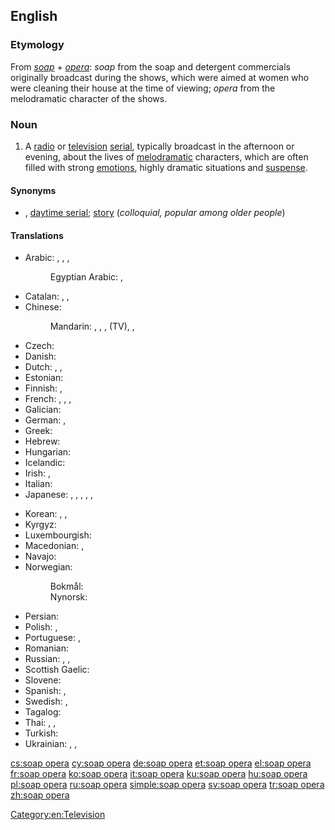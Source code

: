 {{also|soap-opera}}
==English==
{{wikipedia}}

===Etymology===
From ''[[soap]]'' + ''[[opera]]'': ''soap'' from the soap and detergent commercials originally broadcast during the shows, which were aimed at women who were cleaning their house at the time of viewing; ''opera'' from the melodramatic character of the shows.

===Noun===
{{en-noun}}

# A [[radio]] or [[television]] [[serial]], typically broadcast in the afternoon or evening, about the lives of [[melodramatic]] characters, which are often filled with strong [[emotion]]s, highly dramatic situations and [[suspense]].

====Synonyms====
* {{l|en|soap}} {{qualifier|colloquial}}, [[daytime serial]]; [[story]] (''colloquial, popular among older people'')

====Translations====
{{trans-top|television serial}}
* Arabic: {{t|ar|تَمْثِيلِيَّة|f}}, {{qualifier|literal}}, {{t|ar|مُسَلْسَلَات تِلِفِزْيُونِيَّة|f-p}}, {{t|ar|مُسَلْسِلَات|p}}
*: Egyptian Arabic: {{t|arz|تمثيلية|f|tr=tamseleyya}}, {{t|arz|مسلسل|m|tr=mosalsal}}
* Catalan: {{t|ca|culebrot|m}}, {{t|ca|telenovel·la|f}}, {{t+|ca|fulletó|m}}
* Chinese:
*: Mandarin: {{t+|cmn|肥皂劇|sc=Hani}}, {{t+|cmn|肥皂剧|tr=féizàojù|sc=Hani}}, {{t+|cmn|電視劇|sc=Hani}}, {{t+|cmn|电视剧|tr=diànshìjù|sc=Hani}} (TV), {{t+|cmn|連續劇|sc=Hani}}, {{t+|cmn|连续剧|tr=liánxùjù|sc=Hani}}
* Czech: {{t+|cs|mýdlová opera|f}}
* Danish: {{t|da|sæbeopera|c}}
* Dutch: {{t+|nl|soap|f}}, {{t|nl|soapreeks}} '' '', {{t|nl|soapserie}} '' ''
* Estonian: {{t|et|seebiooper}}
* Finnish: {{t+|fi|saippuasarja}}, {{t|fi|saippuaooppera}}
* French: {{t+|fr|feuilleton|m}}, {{t+|fr|soap opera|m}}, {{t+|fr|soap|m}}, {{t+|fr|téléroman|m}} {{qualifier|Quebec}}
* Galician: {{t|gl|telenovela|f}}
* German: {{t+|de|soap|f|alt=Soap}}, {{t+|de|Seifenoper|f}}
* Greek: {{t+|el|σαπουνόπερα|f}}
* Hebrew: {{t|he|אופרת סבון|f|tr=óperat sabón|sc=Hebr}}
* Hungarian: {{t+|hu|szappanopera}}
* Icelandic: {{t|is|sápuópera|f}}
* Irish: {{t|ga|sobaldráma|m}}, {{t|ga|sobalchlár|m}}
* Italian: {{t+|it|telenovela|f}}
* Japanese: {{t|ja|昼メロ|tr=hiru-mero}}, {{t|ja|昼ドラマ|tr=hiru-dorama}}, {{t|ja|昼ドラ|tr=hiru-dora}}, {{t|ja|ソープオペラ|tr=sōpuopera}}, {{t+|ja|ドラマ|tr=dorama|sc=Jpan}} {{qualifier|TV series, TV drama}}, {{t+|ja|シリーズ|tr=shirīzu|sc=Jpan}}
{{trans-mid}}
* Korean: {{t|ko|연속극|sc=Kore}}, {{t+|ko|드라마|sc=Kore}} {{qualifier|TV series, TV drama}}, {{t+|ko|시리즈|sc=Kore}}
* Kyrgyz: {{t|ky|эзилме опера|sc=Cyrl}}
* Luxembourgish: {{t|lb|Seefenoper}}
* Macedonian: {{t|mk|са́пунска о́пера|f}}, {{t|mk|сапу́ница|f}}
* Navajo: {{t|nv|táláwosh binahjįʼ njilkid}}
* Norwegian:
*: Bokmål: {{t|nb|såpeopera|m}}
*: Nynorsk: {{t|nn|såpeopera|m}}
* Persian: {{t|fa|اپرا صابونی|tr=opera-ye sâbuni|sc=fa-Arab}}
* Polish: {{t+|pl|telenowela|f}}, {{t+|pl|opera mydlana|f}}
* Portuguese: {{t+|pt|telenovela|f}}, {{t+|pt|novela|f}}
* Romanian: {{t|ro|telenovelă|f}}
* Russian: {{t|ru|мы́льная о́пера|f}}, {{t+|ru|телесериа́л|m}}, {{t+|ru|сериа́л|m}}
* Scottish Gaelic: {{t|gd|siabann|m}}
* Slovene: {{t|sl|telenovela|f}}
* Spanish: {{t+|es|telenovela|f}}, {{t+|es|culebrón|m}}
* Swedish: {{t+|sv|såpopera|c}}, {{t+|sv|såpa|c}}
* Tagalog: {{t|tl|telenobela}}
* Thai: {{t|th|น้ำเน่า|sc=Thai}}, {{t|th|ละครน้ำเน่า}}, {{t|th|ซีรีส์}}
* Turkish: {{t+|tr|pembe dizi}}
* Ukrainian: {{t|uk|ми́льна о́пера|f|sc=Cyrl}}, {{t|uk|телесеріа́л|m|sc=Cyrl}}, {{t|uk|серіа́л|m|sc=Cyrl}}
{{trans-bottom}}

[[Category:en:Television]]

[[cs:soap opera]]
[[cy:soap opera]]
[[de:soap opera]]
[[et:soap opera]]
[[el:soap opera]]
[[fr:soap opera]]
[[ko:soap opera]]
[[it:soap opera]]
[[ku:soap opera]]
[[hu:soap opera]]
[[pl:soap opera]]
[[ru:soap opera]]
[[simple:soap opera]]
[[sv:soap opera]]
[[tr:soap opera]]
[[zh:soap opera]]